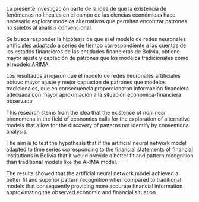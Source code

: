 
<!-- RESUMEN -->
\newpage
\section*{RESUMEN}
\phantomsection\addcontentsline{toc}{frontms}{RESUMEN}
\thispagestyle{empty}
La presente investigación parte de la idea de que la existencia de fenómenos no lineales en el campo de las ciencias económicas hace necesario explorar modelos alternativos que permitan encontrar patrones no sujetos al análisis convencional.

Se busca responder la hipótesis de que si el modelo de redes neuronales artificiales adaptado a series de tiempo correspondiente a las cuentas de los estados financieros de las entidades financieras de Bolivia, obtiene mayor ajuste y captación de patrones que los modelos tradicionales como el modelo ARIMA.

Los resultados arrojaron que el modelo de redes neuronales artificiales obtuvo mayor ajuste y mejor captación de patrones que modelos tradicionales, que en consecuencia proporcionaron información financiera adecuada con mayor aproximación a la situación económica-financiera observada.



<!-- ABSTRACT -->
\newpage
\section*{ABSTRACT}
\phantomsection\addcontentsline{toc}{frontms}{ABSTRACT}
\thispagestyle{empty}
This research stems from the idea that the existence of nonlinear phenomena in the field of economics calls for the exploration of alternative models that allow for the discovery of patterns not identify by conventional analysis. 

The aim is to test the hypothesis that if the artificial neural network model adapted to time series corresponding to the financial statements of financial institutions in Bolivia that it would provide a better fit and pattern recognition than traditional models like the ARIMA model.

The results showed that the artificial neural network model achieved a better fit and superior pattern recognition when compared to traditional models that consequently providing more accurate financial information approximating the observed economic and financial situation.



